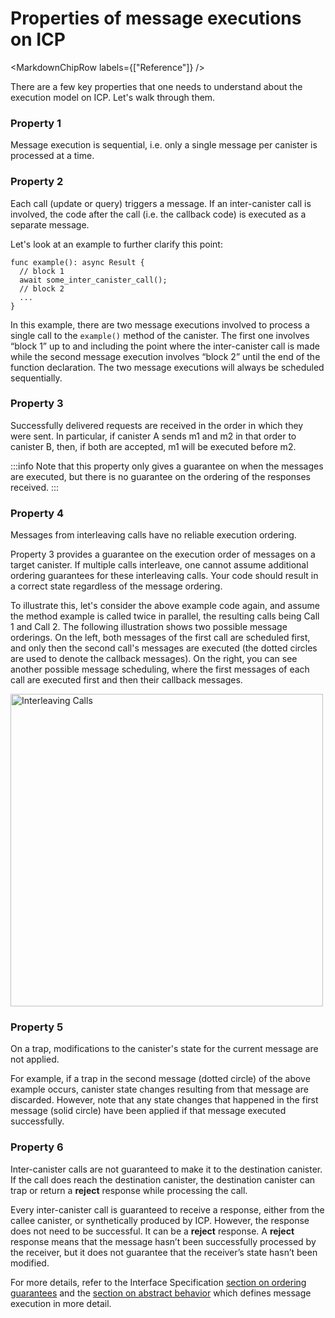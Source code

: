 
# Properties of message executions on ICP

<MarkdownChipRow labels={["Reference"]} />

There are a few key properties that one needs to understand about the execution model on ICP. Let's walk through them.

### Property 1

Message execution is sequential, i.e. only a single message per canister is processed at a time.


### Property 2

 Each call (update or query) triggers a message. If an inter-canister call is involved, the code after the call (i.e. the callback code) is executed as a separate message.

Let's look at an example to further clarify this point:

```
func example(): async Result {
  // block 1
  await some_inter_canister_call();
  // block 2
  ...
}
```


In this example, there are two message executions involved to process a single call to the `example()` method of the canister. The first one involves “block 1” up to and including the point where the inter-canister call is made while the second message execution involves “block 2” until the end of the function declaration. The two message executions will always be scheduled sequentially.


### Property 3

Successfully delivered requests are received in the order in which they were sent. In particular, if canister A sends m1 and m2 in that order to canister B, then, if both are accepted, m1 will be executed before m2.

:::info
Note that this property only gives a guarantee on when the messages are executed, but there is no guarantee on the ordering of the responses received.
:::


### Property 4

Messages from interleaving calls have no reliable execution ordering.

Property 3 provides a guarantee on the execution order of messages on a target canister. If multiple calls interleave, one cannot assume additional ordering guarantees for these interleaving calls. Your code should result in a correct state regardless of the message ordering.

To illustrate this, let's consider the above example code again, and assume the method example is called twice in parallel, the resulting calls being Call 1 and Call 2. The following illustration shows two possible message orderings. On the left, both messages of the first call are scheduled first, and only then the second call's messages are executed (the dotted circles are used to denote the callback messages). On the right, you can see another possible message scheduling, where the first messages of each call are executed first and then their callback messages. 

<div class="text--center">
<img src="/img/docs/interleaving_calls.png" alt="Interleaving Calls" width="500"/>
</div>


### Property 5

On a trap, modifications to the canister's state for the current message are not applied.

For example, if a trap in the second message (dotted circle) of the above example occurs, canister state changes resulting from that message are discarded. However, note that any state changes that happened in the first message (solid circle) have been applied if that message executed successfully.


### Property 6

Inter-canister calls are not guaranteed to make it to the destination canister. If the call does reach the destination canister, the destination canister can trap or return a **reject** response while processing the call.

Every inter-canister call is guaranteed to receive a response, either from the callee canister, or synthetically produced by ICP. However, the response does not need to be successful. It can be a **reject** response. A **reject** response means that the message hasn’t been successfully processed by the receiver, but it does not guarantee that the receiver’s state hasn’t been modified. 

For more details, refer to the Interface Specification [section on ordering guarantees](https://internetcomputer.org/docs/current/references/ic-interface-spec#ordering-guarantees) and the [section on abstract behavior](https://internetcomputer.org/docs/current/references/ic-interface-spec#abstract-behavior) which defines message execution in more detail.
